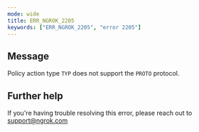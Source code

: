 ```yaml
---
mode: wide
title: ERR_NGROK_2205
keywords: ["ERR_NGROK_2205", "error 2205"]
---
```


## Message

Policy action type `TYP` does not support the `PROTO` protocol.

## Further help

If you're having trouble resolving this error, please reach out to [support@ngrok.com](mailto:support@ngrok.com?subject=Help%20with%20ERR_NGROK_2205)
